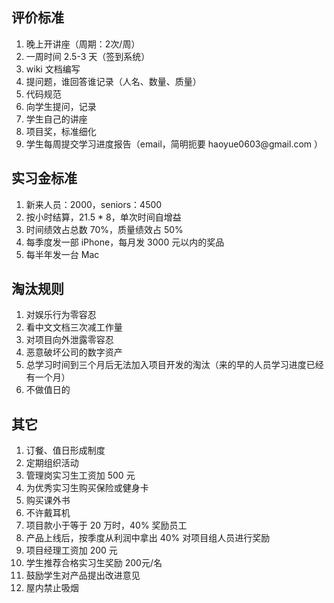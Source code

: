 ==评价标准==
# 晚上开讲座（周期：2次/周）
# 一周时间 2.5-3 天（签到系统）
# wiki 文档编写
# 提问题，谁回答谁记录（人名、数量、质量）
# 代码规范
# 向学生提问，记录
# 学生自己的讲座
# 项目奖，标准细化
# 学生每周提交学习进度报告（email，简明扼要 haoyue0603@gmail.com ）

==实习金标准==
# 新来人员：2000，seniors：4500
# 按小时结算，21.5 * 8，单次时间自增益
# 时间绩效占总数 70%，质量绩效占 50%
# 每季度发一部 iPhone，每月发 3000 元以内的奖品
# 每半年发一台 Mac

==淘汰规则==
# 对娱乐行为零容忍
# 看中文文档三次减工作量
# 对项目向外泄露零容忍
# 恶意破坏公司的数字资产
# 总学习时间到三个月后无法加入项目开发的淘汰（来的早的人员学习进度已经有一个月）
# 不做值日的

==其它==
# 订餐、值日形成制度
# 定期组织活动
# 管理岗实习生工资加 500 元
# 为优秀实习生购买保险或健身卡
# 购买课外书
# 不许戴耳机
# 项目款小于等于 20 万时，40% 奖励员工
# 产品上线后，按季度从利润中拿出 40% 对项目组人员进行奖励
# 项目经理工资加 200 元
# 学生推荐合格实习生奖励 200元/名
# 鼓励学生对产品提出改进意见
# 屋内禁止吸烟